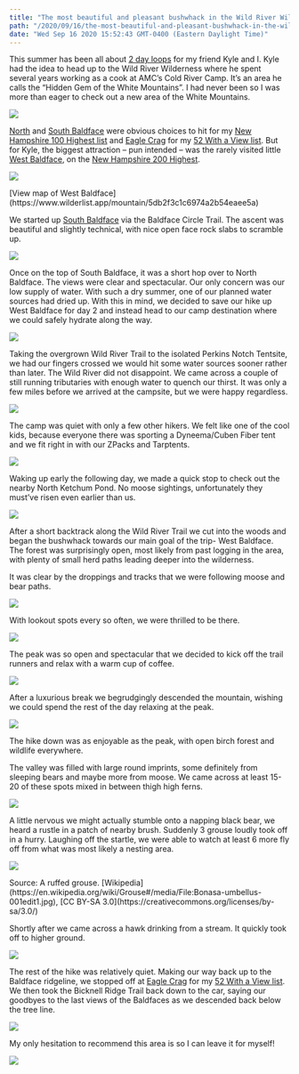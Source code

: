 ```yaml
---
title: "The most beautiful and pleasant bushwhack in the Wild River Wilderness"
path: "/2020/09/16/the-most-beautiful-and-pleasant-bushwhack-in-the-wild-river-wilderness/"
date: "Wed Sep 16 2020 15:52:43 GMT-0400 (Eastern Daylight Time)"
---
```


 This summer has been all about [2 day loops](http://reconnect.life/2020/08/14/creating-a-vt-4k-loop-escaping-the-nh-crowds-and-stumbling-on-some-stinging-nettle/) for my friend Kyle and I. Kyle had the idea to head up to the Wild River Wilderness where he spent several years working as a cook at AMC’s Cold River Camp. It’s an area he calls the “Hidden Gem of the White Mountains”. I had never been so I was more than eager to check out a new area of the White Mountains. 

![](http://reconnect.life/wp-content/uploads/2020/09/2009-Wil-River-North-Bald-Face-500x375.jpg)

[North](https://www.wilderlist.app/mountains/5d8fbf1ae0364e2a604d74d9) and [South Baldface](https://www.wilderlist.app/mountain/5d8fbf46e0364e2a604d74da) were obvious choices to hit for my [New Hampshire 100 Highest list](https://www.wilderlist.app/lists/5d8d8bc8ac1095001788bbcb) and [Eagle Crag](https://www.wilderlist.app/mountain/5db9d55a2d4ef1001786a432) for my [52 With a View list](https://www.wilderlist.app/list/5db9dd9a2d4ef1001786a43f). But for Kyle, the biggest attraction – pun intended – was the rarely visited little [West Baldface](https://www.wilderlist.app/mountain/5db2f3c1c6974a2b54eaee5a), on the [New Hampshire 200 Highest](https://www.wilderlist.app/list/5db37a25e52f3b0017dc5577). 

[![](http://reconnect.life/wp-content/uploads/2020/09/wilderlist-map-west-baldface-500x350.jpg)](https://www.wilderlist.app/mountain/5db2f3c1c6974a2b54eaee5a)

<Figcaption>[View map of West Baldface](https://www.wilderlist.app/mountain/5db2f3c1c6974a2b54eaee5a)</Figcaption>

 We started up [South Baldface](https://www.wilderlist.app/mountain/5d8fbf46e0364e2a604d74da) via the Baldface Circle Trail. The ascent was beautiful and slightly technical, with nice open face rock slabs to scramble up. 

![](http://reconnect.life/wp-content/uploads/2020/09/2009_Wild-River-South-Baldface-Rock-Slab-500x375.jpg)

 Once on the top of South Baldface, it was a short hop over to North Baldface. The views were clear and spectacular. Our only concern was our low supply of water. With such a dry summer, one of our planned water sources had dried up. With this in mind, we decided to save our hike up West Baldface for day 2 and instead head to our camp destination where we could safely hydrate along the way. 

![](http://reconnect.life/wp-content/uploads/2020/09/2009-Wild-River-South-Bald-Face-500x281.jpg)

 Taking the overgrown Wild River Trail to the isolated Perkins Notch Tentsite, we had our fingers crossed we would hit some water sources sooner rather than later. The Wild River did not disappoint. We came across a couple of still running tributaries with enough water to quench our thirst. It was only a few miles before we arrived at the campsite, but we were happy regardless.

![](http://reconnect.life/wp-content/uploads/2020/09/20200912_165513-500x375.jpg)

 The camp was quiet with only a few other hikers. We felt like one of the cool kids, because everyone there was sporting a Dyneema/Cuben Fiber tent and we fit right in with our ZPacks and Tarptents.

![](http://reconnect.life/wp-content/uploads/2020/09/2009_Wild-River_Camp-site-500x375.jpg)

 Waking up early the following day, we made a quick stop to check out the nearby North Ketchum Pond. No moose sightings, unfortunately they must’ve risen even earlier than us. 

![](http://reconnect.life/wp-content/uploads/2020/09/2009_Wild-River-Bog-1-500x281.jpg)

 After a short backtrack along the Wild River Trail we cut into the woods and began the bushwhack towards our main goal of the trip- West Baldface. The forest was surprisingly open, most likely from past logging in the area, with plenty of small herd paths leading deeper into the wilderness. 

 It was clear by the droppings and tracks that we were following moose and bear paths. 

![](http://reconnect.life/wp-content/uploads/2020/09/2009-Wild-River-West-Bald-Face-3-500x281.jpg)

 With lookout spots every so often, we were thrilled to be there. 

![](http://reconnect.life/wp-content/uploads/2020/09/2009-Wild-River-West-Bald-Face-2-500x281.jpg)

 The peak was so open and spectacular that we decided to kick off the trail runners and relax with a warm cup of coffee. 

![](http://reconnect.life/wp-content/uploads/2020/09/20200913_105731-500x375.jpg)

 After a luxurious break we begrudgingly descended the mountain, wishing we could spend the rest of the day relaxing at the peak. 

![](http://reconnect.life/wp-content/uploads/2020/09/2009-wild-river-west-bald-face-summit-500x375.jpg)

 The hike down was as enjoyable as the peak, with open birch forest and wildlife everywhere. 

 The valley was filled with large round imprints, some definitely from sleeping bears and maybe more from moose. We came across at least 15-20 of these spots mixed in between thigh high ferns. 

![](http://reconnect.life/wp-content/uploads/2020/09/2009-Wild-Rive-West-Bald-Face-Logging-375x500.jpg)

 A little nervous we might actually stumble onto a napping black bear, we heard a rustle in a patch of nearby brush. Suddenly 3 grouse loudly took off in a hurry. Laughing off the startle, we were able to watch at least 6 more fly off from what was most likely a nesting area.

![](http://reconnect.life/wp-content/uploads/2020/09/1920px-Bonasa-umbellus-001edit1-500x357.jpg)

<Figcaption>Source: A ruffed grouse. [Wikipedia](https://en.wikipedia.org/wiki/Grouse#/media/File:Bonasa-umbellus-001edit1.jpg), [CC BY-SA 3.0](https://creativecommons.org/licenses/by-sa/3.0/)</Figcaption>

 Shortly after we came across a hawk drinking from a stream. It quickly took off to higher ground. 

![](http://reconnect.life/wp-content/uploads/2020/09/20200913_133445-500x375.jpg)

 The rest of the hike was relatively quiet. Making our way back up to the Baldface ridgeline, we stopped off at [Eagle Crag](https://www.wilderlist.app/mountain/5db9d55a2d4ef1001786a432) for my [52 With a View list](https://www.wilderlist.app/lists/5db9dd9a2d4ef1001786a43f). We then took the Bicknell Ridge Trail back down to the car, saying our goodbyes to the last views of the Baldfaces as we descended back below the tree line.

![](http://reconnect.life/wp-content/uploads/2020/09/2009-Wild-River-Eagle-Crag-500x375.jpg)

 My only hesitation to recommend this area is so I can leave it for myself!

![](http://reconnect.life/wp-content/uploads/2020/09/2009-Wild-River-Heading-Home-500x375.jpg)

